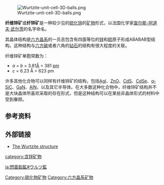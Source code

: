 {{Infobox mineral
| category    = [[硫化物矿物|硫化物矿物]]
| boxwidth    = 
| boxbgcolor  = 
| image       = Wurtzite-245570.jpg
| caption     = 
| formula     = (Zn,Fe)S
| molweight   = 
| strunz      = 2.CB.45
| dana        = 02.08.07.01
| system      = [[六方晶系|六方晶系]]
| class       = 双六角锥 (6mm) <br/>[[赫尔曼–莫甘记号|赫尔曼–莫甘记号]]：(6mm)
| symmetry    = ''P''6<sub>3</sub>mc
| color       = 棕黑色、橙棕色、红棕色、黑色
| habit       = 会形成径向簇，以及胶体结壳和团块
| twinning    = 
| cleavage    = [11{{overline|2}}0] 和[0001]
| fracture    = 不规则
| mohs        = 3.5-4
| luster      = 树脂状，晶面上有明亮的亚金属状光泽
| refractive  = n<sub>ω</sub> = 2.356 n<sub>ε</sub> = 2.378
| opticalprop = 单轴 (+)
| birefringence = δ = 0.022
| pleochroism = 
| streak      = 浅棕色
| gravity     = 4.09（测量），4.10（计算）
| melt        = 
| fusibility  = 
| diagnostic  = 
| solubility  = 
| diaphaneity = 半透明
| other       = 没有磁性和放射性
| references  = <ref name=Handbook>[http://rruff.geo.arizona.edu/doclib/hom/wurtzite.pdf Handbook of Mineralogy]</ref><ref name=Mindat>[http://www.mindat.org/min-4318.html Wurtzite at Mindat.org]</ref><ref name=Webmin>[http://webmineral.com/data/Wurtzite.shtml Wurtzite at Webmineral]</ref>
}}
[[File:Wurtzite-unit-cell-3D-balls.png|thumb]]

'''纤维锌矿'''或'''纤锌矿'''是一种较少见的[[硫化锌|硫化锌]]的[[矿物|矿物]]形式，以法国化学家[[查尔斯-阿道夫·武尔茨|查尔斯-阿道夫·武尔茨]]的名字命名。

其晶体结构是[[六方晶系|六方晶系]]的一员且包含有四面等位的[[锌|锌]]和[[硫|硫]]原子形成ABABAB型结构。这种结构与[[六方碳|六方碳]]或者六角的[[钻石|钻石]]的结构有很大程度的关联。

纤维锌矿单胞常数为：
*''a'' = ''b'' = 3.81[[埃格斯特朗|Å]] = 381 [[1_E-12_m|pm]]
*''c'' = 6.23 Å = 623 pm

许多其他化合物可以同样有纤维锌矿的结构，包括[[碘化银|AgI]]、[[氧化锌|ZnO]]、[[硫化镉|CdS]]、[[硒化镉|CdSe]]、[[碳化硅|α-SiC]]、[[氮化镓|GaN]]、[[氮化铝|AlN]]，以及其它半导体。在大多数这种化合物中，纤维锌矿结构并不是大块晶体所喜欢采取的存在形式，但是这种结构可以在某些非晶体形式的材料中受到眷顾。

==参考资料==
{{reflist}}

==外部链接==
*[https://web.archive.org/web/20070612113639/http://cst-www.nrl.navy.mil/lattice/struk/b4.html The Wurtzite structure]

[[Category:硫化物矿物|Category:硫化物矿物]]
[[category:含锌矿物|category:含锌矿物]]
[[Category:六方晶系矿物|Category:六方晶系矿物]]
{{礦物小作品}}

[[ja:閃亜鉛鉱#ウルツ鉱|ja:閃亜鉛鉱#ウルツ鉱]]